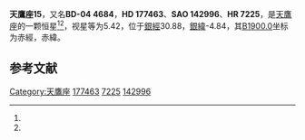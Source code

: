 {{Starbox begin
| name = 天鷹座15
}}
{{Starbox observe
| epoch = [[J2000.0|J2000.0]]
| constell = [[天鷹座|天鷹座]]<ref name=SIMBAD>{{cite web
 | url=http://simbad.u-strasbg.fr/simbad/sim-id?Ident=HR+7225
 | title=Pulsating variable Star
 | publisher=Centre de Données astronomiques de Strasbourg
 | work=SIMBAD
 | accessdate=2012-07-13
 | archive-date=2019-08-13
 | archive-url=https://web.archive.org/web/20190813194649/http://simbad.u-strasbg.fr/simbad/sim-id?Ident=HR+7225
 }}</ref><ref name=DATA>{{cite web
 | url=http://vizier.u-strasbg.fr/viz-bin/VizieR-5?-out.add=.&-source=5050&-corr=PK=HR&-out.max=9999&HR=7225
 | title=VizieR Detailed Page
 | accessdate=2012-07-13
 | archive-date=2016-03-04
 | archive-url=https://web.archive.org/web/20160304193831/http://vizier.u-strasbg.fr/viz-bin/VizieR-5?-out.add=.&-source=5050&-corr=PK=HR&-out.max=9999&HR=7225
 | dead-url=no
 }}</ref>
| 星官 = 
| ra = {{RA|19|4|57.6}}<ref name=SIMBAD /><ref name=DATA />
| dec = {{DEC|-4|1|53}}<ref name=SIMBAD /><ref name=DATA />
| appmag_v = 5.42<ref name=SIMBAD /><ref name=DATA />
}}
{{Starbox character
| class = K1III<ref name=SIMBAD /><ref name=DATA />
| b-v = 1.12<ref name=SIMBAD /><ref name=DATA />
| u-b = 1.01<ref name=SIMBAD /><ref name=DATA />
| r-i = 0.61<ref name=SIMBAD /><ref name=DATA />
| variable = 
}}
{{Starbox astrometry
| radial_v = 1.01
| prop_mo_ra = -18
| parallax = 0.002
| p_error = 
}}
{{Starbox catalog
| names =BD-04 4684，[[SAO星表|SAO]] 142996，[[HD星表|HD]] 177463，[[HR星表|HR]] 7225}}
{{Starbox reference |Simbad=HR+7225}}
{{Starbox end}}

'''天鷹座15'''，又名'''BD-04 4684'''，'''HD 177463'''、'''SAO 142996'''、'''HR 7225'''，是[[天鷹座|天鷹座]]的一颗恒星<ref name=SIMBAD /><ref name=DATA />，视星等为5.42，位于[[銀道座標系|銀經]]30.88，[[銀道座標系|銀緯]]-4.84，其[[B1900.0|B1900.0]]坐标为赤經{{RA|18|59|40.9}}，赤緯{{DEC|-4|-4.84|49}}。

== 参考文献 ==
{{reflist}}

{{star-stub}}

{{天鷹座恒星}}
[[Category:天鷹座|Category:天鷹座]]
[[Category:HD和HDE天體|177463]]
[[Category:HR天體|7225]]
[[Category:SAO天體|142996]]